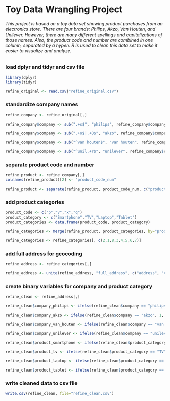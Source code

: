 # Toy Data Wrangling Project

###### This project is based on a toy data set showing product purchases from an electronics store. There are four brands: Philips, Akzo, Van Houten, and Unilever. However, there are many different spellings and capitalizations of those names. Also, the product code and number are combined in one column, separated by a hypen. R is used to clean this data set to make it easier to visualize and analyze.

### load dplyr and tidyr and csv file
```r
library(dplyr)
library(tidyr)

refine_original <- read.csv("refine_original.csv")
```

### standardize company names
```r
refine_company <- refine_original[,]

refine_company$company <- sub(".+s$", "philips", refine_company$company, ignore.case = TRUE)

refine_company$company <- sub(".+o$|.+0$", "akzo", refine_company$company, ignore.case = TRUE)

refine_company$company <- sub("^van houten$", "van houten", refine_company$company, ignore.case = TRUE)

refine_company$company <- sub("^unil.+r$", "unilever", refine_company$company, ignore.case = TRUE)
```

### separate product code and number
```r
refine_product <- refine_company[,]
colnames(refine_product)[2] <- "product_code_num"

refine_product <- separate(refine_product, product_code_num, c("product_code", "product_number"), sep="-")
```

### add product categories
```r
product_code <- c("p","v","x","q")
product_category <- c("Smartphone","TV","Laptop","Tablet")
product_categories <- data.frame(product_code, product_category)

refine_categories <- merge(refine_product, product_categories, by="product_code")

refine_categories <- refine_categories[, c(2,1,8,3,4,5,6,7)]
```

### add full address for geocoding
```r
refine_address <- refine_categories[,]

refine_address <- unite(refine_address, "full_address", c("address", "city", "country"), sep=",")
```

### create binary variables for company and product category
```r
refine_clean <- refine_address[,]

refine_clean$company_philips <- ifelse(refine_clean$company == "philips", 1, 0)

refine_clean$company_akzo <- ifelse(refine_clean$company == "akzo", 1, 0)

refine_clean$company_van_houten <- ifelse(refine_clean$company == "van houten", 1, 0)

refine_clean$company_unilever <- ifelse(refine_clean$company == "unilever", 1, 0)

refine_clean$product_smartphone <- ifelse(refine_clean$product_category == "Smartphone", 1, 0)

refine_clean$product_tv <- ifelse(refine_clean$product_category == "TV", 1, 0)

refine_clean$product_laptop <- ifelse(refine_clean$product_category == "Laptop", 1, 0)

refine_clean$product_tablet <- ifelse(refine_clean$product_category == "Tablet", 1, 0)
```

### write cleaned data to csv file
```r
write.csv(refine_clean, file="refine_clean.csv")
```